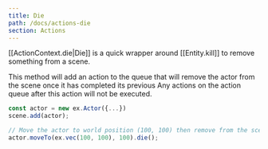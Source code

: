 ```yaml
---
title: Die
path: /docs/actions-die
section: Actions
---
```


[[ActionContext.die|Die]] is a quick wrapper around [[Entity.kill]] to remove something from a scene.

This method will add an action to the queue that will remove the actor from the scene once it has completed its previous Any actions on the action queue after this action will not be executed.

```typescript
const actor = new ex.Actor({...})
scene.add(actor);

// Move the actor to world position (100, 100) then remove from the scene
actor.moveTo(ex.vec(100, 100), 100).die();
```
